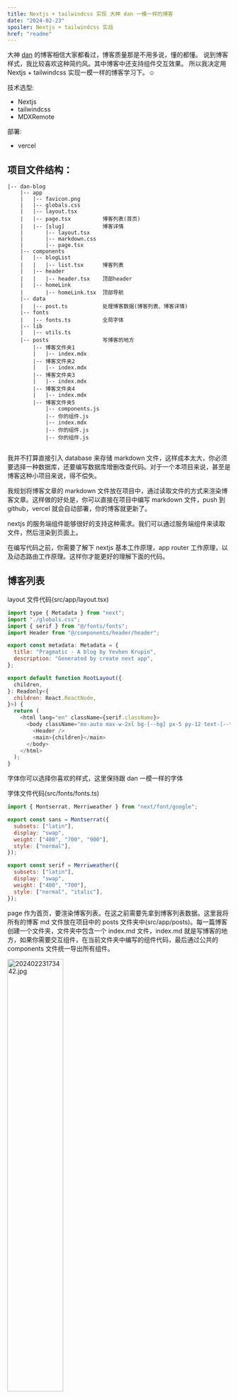 ```yaml
---
title: Nextjs + tailwindcss 实现 大神 dan 一模一样的博客
date: "2024-02-23"
spoiler: Nextjs + tailwindcss 实战
href: "readme"
---
```


大神 [dan](https://overreacted.io/) 的博客相信大家都看过，博客质量那是不用多说，懂的都懂。 说到博客样式，我比较喜欢这种简约风。其中博客中还支持组件交互效果。 所以我决定用 Nextjs + tailwindcss 实现一模一样的博客学习下。☺️

技术选型:

- Nextjs
- tailwindcss
- MDXRemote

部署:

- vercel

## 项目文件结构：

```
|-- dan-blog
    |-- app
    |   |-- favicon.png
    |   |-- globals.css
    |   |-- layout.tsx
    |   |-- page.tsx          博客列表(首页)
    |   |-- [slug]            博客详情
    |       |-- layout.tsx
    |       |-- markdown.css
    |       |-- page.tsx
    |-- components
    |   |-- blogList
    |   |   |-- list.tsx      博客列表
    |   |-- header
    |   |   |-- header.tsx    顶部header
    |   |-- homeLink
    |       |-- homeLink.tsx  顶部导航
    |-- data
    |   |-- post.ts           处理博客数据(博客列表、博客详情)
    |-- fonts
    |   |-- fonts.ts          全局字体
    |-- lib
    |   |-- utils.ts
    |-- posts                 写博客的地方
        |-- 博客文件夹1
        |   |-- index.mdx
        |-- 博客文件夹2
        |   |-- index.mdx
        |-- 博客文件夹3
        |   |-- index.mdx
        |-- 博客文件夹4
        |   |-- index.mdx
        |-- 博客文件夹5
            |-- components.js
            |-- 你的组件.js
            |-- index.mdx
            |-- 你的组件.js
            |-- 你的组件.js


```

我并不打算直接引入 database 来存储 markdown 文件，这样成本太大，你必须要选择一种数据库，还要编写数据库增删改查代码。对于一个本项目来说，甚至是博客这种小项目来说，得不偿失。

我规划将博客文章的 markdown 文件放在项目中，通过读取文件的方式来渲染博客文章。这样做的好处是，你可以直接在项目中编写 markdown 文件，push 到 github，vercel 就会自动部署，你的博客就更新了。

nextjs 的服务端组件能够很好的支持这种需求。我们可以通过服务端组件来读取文件，然后渲染到页面上。

在编写代码之前，你需要了解下 nextjs 基本工作原理，app router 工作原理，以及动态路由工作原理。这样你才能更好的理解下面的代码。

## 博客列表

layout 文件代码(src/app/layout.tsx)

```js
import type { Metadata } from "next";
import "./globals.css";
import { serif } from "@/fonts/fonts";
import Header from "@/components/header/header";

export const metadata: Metadata = {
  title: "Pragmatic - A blog by Yevhen Krupin",
  description: "Generated by create next app",
};

export default function RootLayout({
  children,
}: Readonly<{
  children: React.ReactNode,
}>) {
  return (
    <html lang="en" className={serif.className}>
      <body className="mx-auto max-w-2xl bg-[--bg] px-5 py-12 text-[--text]">
        <Header />
        <main>{children}</main>
      </body>
    </html>
  );
}
```

字体你可以选择你喜欢的样式，这里保持跟 dan 一模一样的字体

字体文件代码(src/fonts/fonts.ts)

```js
import { Montserrat, Merriweather } from "next/font/google";

export const sans = Montserrat({
  subsets: ["latin"],
  display: "swap",
  weight: ["400", "700", "900"],
  style: ["normal"],
});

export const serif = Merriweather({
  subsets: ["latin"],
  display: "swap",
  weight: ["400", "700"],
  style: ["normal", "italic"],
});
```

page 作为首页，要渲染博客列表。在这之前需要先拿到博客列表数据。这里我将所有的博客 md 文件放在项目中的 posts 文件夹中(src/app/posts)。每一篇博客创建一个文件夹，文件夹中包含一个 index.md 文件，index.md 就是写博客的地方，如果你需要交互组件，在当前文件夹中编写的组件代码，最后通过公共的 components 文件统一导出所有组件。

<img
  src="https://github.com/sunshineLixun/dan-blog/assets/15700015/376dce38-75b2-4517-b011-471c625d07e4"
  alt="20240223173442.jpg"
  width="50%"
/>

page 文件代码(src/app/page.tsx)

```js
import BlogList from "@/components/blogList/list";

export default function Home() {
  return <BlogList />;
}
```

这里我将 component 单独抽离到 app 路径外，你可以更好的管理你的组件。app 文件下的文件都是页面文件。这样划分，职责功能更加清晰。

BlogList 组件(src/components/blogList/list.tsx)

```js
export default async function BlogList() {
  return <div className="relative -top-[10px] flex flex-col gap-8">...</div>;
}
```

接下来就需要获取博客列表数据，新建 data 文件夹(src/app/data/post.ts)，这里集中处理读取博客内容，获取到博客列表信息，和博客详情。可以理解为数据库操作。

读取全部文章数据：

```js
const rootDirectory = path.join(process.cwd(), "src", "posts");

export const getAllPostsMeta = async () => {
  // 获取到src/posts/下所有文件
  const dirs = fs
    .readdirSync(rootDirectory, { withFileTypes: true })
    .filter((entry) => entry.isDirectory())
    .map((entry) => entry.name);

  // 解析文章数据，拿到标题、日期、简介
  let datas = await Promise.all(
    dirs.map(async (dir) => {
      const { meta, content } = await getPostBySlug(dir);
      return { meta, content };
    })
  );

  // 文章日期排序，最新的在最前面
  datas.sort((a, b) => {
    return Date.parse(a.meta.date) < Date.parse(b.meta.date) ? 1 : -1;
  });
  return datas;
};
```

```js
export const getPostBySlug = async (dir: string) => {
  const filePath = path.join(rootDirectory, dir, "/index.mdx");

  const fileContent = fs.readFileSync(filePath, { encoding: "utf8" });

  // gray-matter库是一个解析markdown内容，可以拿到markdown文件的meta信息和content内容
  const { data } = matter(fileContent);

	// 如果文件名是中文，转成拼音
  const id = isChinese(dir)
    ? pinyin(dir, {
        toneType: "none",
        separator: "-",
      })
    : dir;

  return {
    meta: { ...data, slug: dir, id },
    content: fileContent,
  } as PostDetail;
};
```

补全 BlogList 组件逻辑

```js
export default async function BlogList() {
  const posts = await getAllPostsMeta();

  return (
    <div className="relative -top-[10px] flex flex-col gap-8">
      {posts.map((item) => {
        return (
          <Link
            className="block scale-100 py-4 hover:scale-[1.005] active:scale-100"
            key={item.meta.id}
            href={"/" + item.meta.slug + "/"}
          >
            <article>
              <PostTitle post={item} />
              <p className="text-[13px] text-gray-700 dark:text-gray-300">
                {new Date(item.meta.date).toLocaleDateString("cn", {
                  day: "2-digit",
                  month: "2-digit",
                  year: "numeric",
                })}
              </p>
              <p className="mt-1">{item.meta.spoiler}</p>
            </article>
          </Link>
        );
      })}
    </div>
  );
}
```

<img
  src="https://github.com/sunshineLixun/dan-blog/assets/15700015/7b28c296-5887-41ba-b954-ea934e651c4a"
  alt="20240223174210.jpg"
  width="50%"
/>

你会发现博客标题颜色随着文章顺序变化，实现这个功能，单独抽离 PostTitle 组件：这里的逻辑并不是唯一，你可以根据自己的需求来实现你自己喜欢的颜色。主要逻辑就是`--lightLink` `--darkLink` 这两个 css 变量，你可以根据不同的逻辑来设置这两个变量的值。其中`--lightLink` `--darkLink`分别是日间/暗黑模式的变量，你可以根据你的需求来设置。

```js
import Color from "colorjs.io";

function PostTitle({ post }: { post: PostDetail }) {
  let lightStart = new Color("lab(63 59.32 -1.47)");
  let lightEnd = new Color("lab(33 42.09 -43.19)");
  let lightRange = lightStart.range(lightEnd);
  let darkStart = new Color("lab(81 32.36 -7.02)");
  let darkEnd = new Color("lab(78 19.97 -36.75)");
  let darkRange = darkStart.range(darkEnd);
  let today = new Date();
  let timeSinceFirstPost = (
    today.valueOf() - new Date(2018, 10, 30).valueOf()
  ).valueOf();
  let timeSinceThisPost = (
    today.valueOf() - new Date(post.meta.date).valueOf()
  ).valueOf();
  let staleness = timeSinceThisPost / timeSinceFirstPost;

  return (
    <h2
      className={[
        sans.className,
        "text-[28px] font-black",
        "text-[--lightLink] dark:text-[--darkLink]",
      ].join(" ")}
      style={{
        // @ts-ignore
        "--lightLink": lightRange(staleness).toString(),
        "--darkLink": darkRange(staleness).toString(),
      }}
    >
      {post.meta.title}
    </h2>
  );
}
```

## 博客详情

首页博客列表实现完了，接下来就是博客详情页面，渲染 mdx 文件内容，首推 nextjs 官方的 MDXRemote 组件，最重要的就是它支持引入自己编写的组件，这样就可以实现博客中的组件交互效果。

博客详情是 nextjs 动态路由最好的应用场景，你可以通过动态路由来渲染不同的博客详情页面。创建动态路由文件(src/app/[slug]/layout.tsx)。博客详情作为新页面自然是必须 layout 包裹的，所以在这里引入 layout 组件。

```js
import HomeLink from "@/components/homeLink/homeLink";

export default function DetailLayout({
  children,
}: {
  children: React.ReactNode,
}) {
  return (
    <>
      {children}
      <footer className="mt-12">
        <HomeLink />
      </footer>
    </>
  );
}
```

HomeLink 组件没有关键逻辑，不用关心。

博客详情页面代码(src/app/[slug]/page.tsx)

```js
import { getAllPostsMeta, getPost } from "@/data/post";
import { MDXRemote } from "next-mdx-remote/rsc";
// 美化代码，支持代码颜色主题
import rehypePrettyCode from "rehype-pretty-code";
// 支持数学公式
import remarkMath from "remark-math";
import rehypeKatex from "rehype-katex";
import { sans } from "@/fonts/fonts";
import "./markdown.css";
import { getPostWords, readingTime } from "@/lib/utils";

export async function generateStaticParams() {
  const metas = await getAllPostsMeta();
  return metas.map((post) => {
    return { slug: post.meta.slug };
  });
}

export default async function PostPage({
  params,
}: {
  params: { slug: string };
}) {
  // 获取文章详情
  const post = await getPost(params.slug);
  let postComponents = {};

 // 提取自己编写的组件
  try {
    postComponents = await import(
      "../../posts/" + params.slug + "/components.js"
    );
  } catch (e: any) {
    if (!e || e.code !== "MODULE_NOT_FOUND") {
      throw e;
    }
  }

  const words = getPostWords(post.content);
  const readTime = readingTime(words);

  return (
    <article>
      <h1
        className={[
          sans.className,
          "text-[40px] font-black leading-[44px] text-[--title]",
        ].join(" ")}
      >
        {post.meta.title}
      </h1>
      <p className="mb-6 mt-2 text-[13px] text-gray-700 dark:text-gray-300">
        {new Date(post.meta.date).toLocaleDateString("cn", {
          day: "2-digit",
          month: "2-digit",
          year: "numeric",
        })}
      </p>

      <p className="mt-2 text-[13px] text-gray-700 dark:text-gray-300">
        字数：{words}
      </p>
      <p className="mt-2 text-[13px] text-gray-700 dark:text-gray-300">
        预计阅读时间：{readTime}分钟
      </p>
      <div className="markdown mt-10">
        <MDXRemote
          source={post?.content || ""}
          // 关键：导入组件之后，博客文章才会有组件交互效果
          components={{
            ...postComponents,
          }}
          options={{
            parseFrontmatter: true,
            mdxOptions: {
              // @ts-ignore
              remarkPlugins: [remarkMath],
              rehypePlugins: [
                // @ts-ignore
                rehypeKatex,
                [
                  // @ts-ignore
                  rehypePrettyCode,
                  {
                    theme: "material-theme-palenight",
                  },
                ],
              ],
            },
          }}
        />
      </div>
    </article>
  );
}

```

在 BlogList 组件中，我们使用`Link`组件包裹所有内容，并设置`href`属性为`"/" + item.meta.slug + "/"`，这样就可以通过动态路由来渲染不同的博客详情页面。

```js
<Link
	href={"/" + item.meta.slug + "/"}
>
```

函数 generateStaticParams 函数可以与动态路由段结合使用，在构建时静态生成路由，而不是在请求时按需生成路由。这样可以提高页面加载速度。

获取文章详情方法(src/data/posts.ts)

```js
export async function getPost(slug: string) {
  const posts = await getAllPostsMeta();
  if (!slug) throw new Error("not found");
  const post = posts.find((post) => post.meta.slug === slug);
  if (!post) {
    throw new Error("not found");
  }
  return post;
}
```

提取自己编写的组件，丢给 MDXRomote 组件。

```js
  try {
    postComponents = await import(
      "../../posts/" + params.slug + "/components.js"
    );
  } catch (e: any) {
    if (!e || e.code !== "MODULE_NOT_FOUND") {
      throw e;
    }
  }
```

文章 markdown 渲染美化 css

```css
.markdown {
  line-height: 28px;
  --path: none;
  --radius-top: 12px;
  --radius-bottom: 12px;
  --padding-top: 1rem;
  --padding-bottom: 1rem;
}

.markdown p {
  @apply pb-8;
}

.markdown a {
  @apply border-b-[1px] border-[--link] text-[--link];
}

.markdown hr {
  @apply pt-8 opacity-60 dark:opacity-10;
}

.markdown h2 {
  @apply mt-2 pb-8 text-3xl font-bold;
}

.markdown h3 {
  @apply mt-2 pb-8 text-2xl font-bold;
}

.markdown h4 {
  @apply mt-2 pb-8 text-xl font-bold;
}

.markdown :not(pre) > code {
  border-radius: 10px;
  background: var(--inlineCode-bg);
  color: var(--inlineCode-text);
  padding: 0.15em 0.2em 0.05em;
  white-space: normal;
}

.markdown pre {
  @apply -mx-4 mb-8 overflow-y-auto p-4 text-sm;
  clip-path: var(--path);
  border-top-right-radius: var(--radius-top);
  border-top-left-radius: var(--radius-top);
  border-bottom-right-radius: var(--radius-bottom);
  border-bottom-left-radius: var(--radius-bottom);
  padding-top: var(--padding-top);
  padding-bottom: var(--padding-bottom);
}

.markdown pre code {
  width: auto;
}

.markdown blockquote {
  @apply relative -left-2 -ml-4 mb-8 pl-4;
  font-style: italic;
  border-left: 3px solid hsla(0, 0%, 0%, 0.9);
  border-left-color: inherit;
  opacity: 0.8;
}

.markdown blockquote p {
  margin: 0;
  padding: 0;
}

.markdown p img {
  margin-bottom: 0;
}

.markdown ul {
  margin-top: 0;
  padding-bottom: 0;
  padding-left: 0;
  padding-right: 0;
  padding-top: 0;
  margin-bottom: 1.75rem;
  list-style-position: outside;
  list-style-image: none;
  list-style: disc;
}

.markdown li {
  margin-bottom: calc(1.75rem / 2);
}

.markdown img {
  @apply mb-8;
  max-width: 100%;
}

.markdown pre [data-highlighted-line] {
  margin-left: -16px;
  padding-left: 12px;
  border-left: 4px solid #ffa7c4;
  background-color: #022a4b;
  display: block;
  padding-right: 1em;
}
```

至此逻辑已经全部完成，这个博客项目还比较简答。 其核心逻辑就是 读取 markdown 文件-MDXRemote 组件渲染 mdx 文件内容。MDXRemote 组件还支持丰富的插件功能，数学公式、图标展示。感兴趣的同学可以扩展。

完整代码在: [blog](https://github.com/sunshineLixun/dan-blog)

